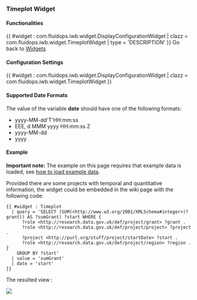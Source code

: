 === Timeplot Widget ===

==== Functionalities ====

{{ #widget : com.fluidops.iwb.widget.DisplayConfigurationWidget
| clazz = com.fluidops.iwb.widget.TimeplotWidget
| type = 'DESCRIPTION'
}}
Go back to [[Help:Widgets | Widgets ]]
==== Configuration Settings ====

{{ #widget : com.fluidops.iwb.widget.DisplayConfigurationWidget
| clazz = com.fluidops.iwb.widget.TimeplotWidget
}}

==== Supported Date Formats ====

The value of the variable '''date''' should have one of the following formats:

* yyyy-MM-dd'T'HH:mm:ss
* EEE, d MMM yyyy HH:mm:ss Z
* yyyy-MM-dd
* yyyy

==== Example ====

'''Important note:''' The example on this page requires that example data is loaded, see [[Help:ExampleData | how to load example data]].

Provided there are some projects with temporal and quantitative information, the widget could be embedded in the wiki page with the following code:
<source>
{{ #widget : Timeplot
  | query = 'SELECT (SUM(<http://www.w3.org/2001/XMLSchema#integer>(?grant)) AS ?sumGrant) ?start WHERE {
      ?role <http://research.data.gov.uk/def/project/grant> ?grant . 
      ?role <http://research.data.gov.uk/def/project/project> ?project . 
      ?project <http://purl.org/stuff/project/startDate> ?start . 
      ?role <http://research.data.gov.uk/def/project/region> ?region . }
    GROUP BY ?start'
  | value = 'sumGrant'
  | date = 'start'
}}
</source>

The resulted view :

<img src="../images/help/Timeplot.PNG" />